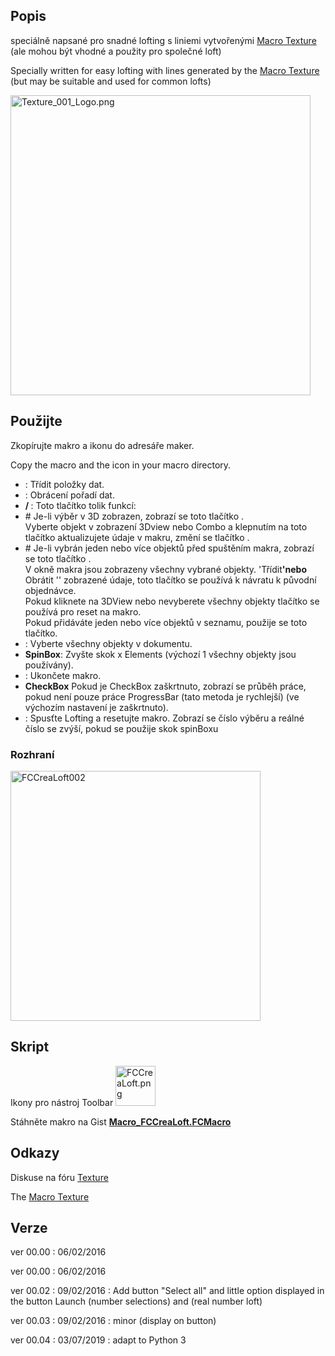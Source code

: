 <languages/>

{{Macro
|Name=Macro Loft
|Icon=FCCreaLoft.png
|Description=Vytvoří vybrané dráty s loft wit.
|Author=Mario52
|Version=00.04
|Date=2019-07-03
|Download=[https://www.freecad.org/wiki/images/2/29/FCCreaLoft.png ToolBar Icon]
|SeeAlso= [[File:FCTexture.png|32px|FCTexture]] [[Macro_Texture/cs|Macro_Texture]]
|FCVersion=All
}}

<span id="Description"></span>
<div class="mw-translate-fuzzy">
==Popis==
speciálně napsané pro snadné lofting s liniemi vytvořenými [[Macro_Texture/cs| Macro Texture]] (ale mohou být vhodné a použity pro společné loft)<br />
</div>

<div lang="en" dir="ltr" class="mw-content-ltr">
Specially written for easy lofting with lines generated by the [[Macro_Texture|Macro Texture]] (but may be suitable and used for common lofts)<br />
</div>

{{Codeextralink|https://gist.githubusercontent.com/mario52a/c477f892233d6abe02df5e97af828ff4/raw/d633193c577e8257ef458b8c1824d1047c3c6613/Macro_FCCreaLoft.FCMacro}}

[[File:Texture_001_Logo.png|480px]]
{{Caption|Texture_001_Logo}}

<span id="Usage"></span>
<div class="mw-translate-fuzzy">
==Použijte==
Zkopírujte makro a ikonu do adresáře maker.
</div>

<div lang="en" dir="ltr" class="mw-content-ltr">
Copy the macro and the icon in your macro directory.
</div>

* '''{{KEY|Sort |}}''': Třídit položky dat.
* '''{{KEY|Reverse}}''': Obrácení pořadí dat.
* ''' {{KEY|Reset}} / {{KEY|Upgrade}} ''': Toto tlačítko tolik funkcí:
* # Je-li výběr v 3D zobrazen, zobrazí se toto tlačítko {{KEY|Upgrade}}. <br /> Vyberte objekt v zobrazení 3Dview nebo Combo a klepnutím na toto tlačítko aktualizujete údaje v makru, změní se tlačítko {{KEY|Reset}}.
* # Je-li vybrán jeden nebo více objektů před spuštěním makra, zobrazí se toto tlačítko {{KEY|Reset}}. <br/> V okně makra jsou zobrazeny všechny vybrané objekty. 'Třídit''''nebo''' Obrátit '' zobrazené údaje, toto tlačítko {{KEY|Reset}} se používá k návratu k původní objednávce. <br /> Pokud kliknete na 3DView nebo nevyberete všechny objekty tlačítko se používá pro reset na makro. <br /> Pokud přidáváte jeden nebo více objektů v seznamu, použije se toto tlačítko.
* '''{{KEY|Select all}}''': Vyberte všechny objekty v dokumentu.
* '''SpinBox''': Zvyšte skok x Elements (výchozí 1 všechny objekty jsou používány).
* '''{{KEY|Quit}}''': Ukončete makro.
* '''CheckBox''' Pokud je CheckBox zaškrtnuto, zobrazí se průběh práce, pokud není pouze práce ProgressBar (tato metoda je rychlejší) (ve výchozím nastavení je zaškrtnuto).
* '''{{KEY|Launch the Lofting}}''': Spusťte Lofting a resetujte makro. Zobrazí se číslo výběru a reálné číslo se zvýší, pokud se použije skok spinBoxu

<span id="The_interface"></span>
===Rozhraní===

[[File:Macro FCCreaLoft 01.png|400px|left|FCCreaLoft002]]
{{clear}}

<span id="Script"></span>
==Skript==

<div class="mw-translate-fuzzy">
Ikony pro nástroj Toolbar [[Image:FCCreaLoft.png|64px]]
</div>

Stáhněte makro na Gist [https://gist.github.com/mario52a/c477f892233d6abe02df5e97af828ff4 '''Macro_FCCreaLoft.FCMacro''']

<span id="Links"></span>
==Odkazy==

Diskuse na fóru [http://forum.freecad.org/viewtopic.php?f=24&t=5893&start=10 Texture]

The [[Macro_Texture/cs|Macro Texture]]

<span id="Version"></span>
<div class="mw-translate-fuzzy">
==Verze==
ver 00.00 : 06/02/2016
</div>

<div lang="en" dir="ltr" class="mw-content-ltr">
ver 00.00 : 06/02/2016
</div>

ver 00.02 : 09/02/2016 : Add button "Select all" and little option displayed in the button Launch (number selections) and (real number loft)

ver 00.03 : 09/02/2016 : minor (display on button)

ver 00.04 : 03/07/2019 : adapt to Python 3